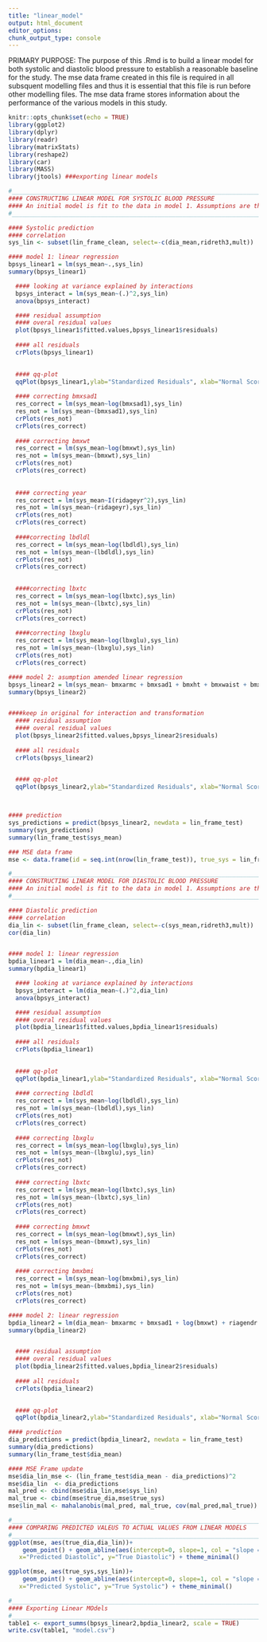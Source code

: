---
title: "linear_model"
output: html_document
editor_options: 
chunk_output_type: console
---
PRIMARY PURPOSE: 
The purpose of this .Rmd is to build a linear model for both systolic and diastolic blood pressure to establish a reasonable baseline for the study. The mse data frame created in this file is required in all subsquent modelling files and thus it is essential that this file is run before other modelling files. The mse data frame stores information about the performance of the various models in this study. 

```{r setup, include=FALSE}
knitr::opts_chunk$set(echo = TRUE)
library(ggplot2)
library(dplyr)
library(readr)
library(matrixStats)
library(reshape2)
library(car) 
library(MASS)
library(jtools) ###exporting linear models 
```



```{r}
#___________________________________________________________________________________________________
#### CONSTRUCTING LINEAR MODEL FOR SYSTOLIC BLOOD PRESSURE 
#### An initial model is fit to the data in model 1. Assumptions are then amended and a better model is fit in model 2. Lastly, model 2's performance on the test set is recoreded in the mse data frame. The mse data frame will keep predicion information from models in subsquent files and thus is essential. 
#___________________________________________________________________________________________________

#### Systolic prediction 
#### correlation
sys_lin <- subset(lin_frame_clean, select=-c(dia_mean,ridreth3,mult))

#### model 1: linear regression
bpsys_linear1 = lm(sys_mean~.,sys_lin)
summary(bpsys_linear1)

  #### looking at variance explained by interactions
  bpsys_interact = lm(sys_mean~(.)^2,sys_lin)
  anova(bpsys_interact)

  #### residual assumption 
  #### overal residual values 
  plot(bpsys_linear1$fitted.values,bpsys_linear1$residuals)
  
  #### all residuals 
  crPlots(bpsys_linear1)

  
  #### qq-plot
  qqPlot(bpsys_linear1,ylab="Standardized Residuals", xlab="Normal Scores")
  
  #### correcting bmxsad1
  res_correct = lm(sys_mean~log(bmxsad1),sys_lin)
  res_not = lm(sys_mean~(bmxsad1),sys_lin)
  crPlots(res_not)
  crPlots(res_correct)
  
  #### correcting bmxwt
  res_correct = lm(sys_mean~log(bmxwt),sys_lin)
  res_not = lm(sys_mean~(bmxwt),sys_lin)
  crPlots(res_not)
  crPlots(res_correct)
  
  
  #### correcting year 
  res_correct = lm(sys_mean~I(ridageyr^2),sys_lin)
  res_not = lm(sys_mean~(ridageyr),sys_lin)
  crPlots(res_not)
  crPlots(res_correct)
  
  ####correcting lbdldl
  res_correct = lm(sys_mean~log(lbdldl),sys_lin)
  res_not = lm(sys_mean~(lbdldl),sys_lin)
  crPlots(res_not)
  crPlots(res_correct)

  
  ####correcting lbxtc
  res_correct = lm(sys_mean~log(lbxtc),sys_lin)
  res_not = lm(sys_mean~(lbxtc),sys_lin)
  crPlots(res_not)
  crPlots(res_correct)
  
  ####correcting lbxglu
  res_correct = lm(sys_mean~log(lbxglu),sys_lin)
  res_not = lm(sys_mean~(lbxglu),sys_lin)
  crPlots(res_not)
  crPlots(res_correct)

#### model 2: asumption amended linear regression
bpsys_linear2 = lm(sys_mean~ bmxarmc + bmxsad1 + bmxht + bmxwaist + bmxwt + riagendr + ridageyr + I(ridageyr^2) + hispanic + white + black + diq010 + lbdldl + log(lbxtc) + log(lbxglu) + bpq020 + bpq040a + bmxarmc:ridageyr + riagendr:lbdldl + riagendr:lbxglu + bmxsad1:diq010 + riagendr:ridageyr + bmxsad1:bpq040a  + ridageyr:white + ridageyr:diq010 + ridageyr:lbdldl  , sys_lin)
summary(bpsys_linear2)


####keep in original for interaction and transformation 
  #### residual assumption 
  #### overal residual values 
  plot(bpsys_linear2$fitted.values,bpsys_linear2$residuals)
  
  #### all residuals 
  crPlots(bpsys_linear2)

  
  #### qq-plot
  qqPlot(bpsys_linear2,ylab="Standardized Residuals", xlab="Normal Scores")



#### prediction 
sys_predictions = predict(bpsys_linear2, newdata = lin_frame_test)
summary(sys_predictions)
summary(lin_frame_test$sys_mean)

### MSE data frame 
mse <- data.frame(id = seq.int(nrow(lin_frame_test)), true_sys = lin_frame_test$sys_mean, true_dia = lin_frame_test$dia_mean, sys_lin_mse = (lin_frame_test$sys_mean - sys_predictions)^2, sys_lin = sys_predictions) 

```

```{r}
#___________________________________________________________________________________________________
#### CONSTRUCTING LINEAR MODEL FOR DIASTOLIC BLOOD PRESSURE 
#### An initial model is fit to the data in model 1. Assumptions are then amended and a better model is fit in model 2. Lastly, the model 2's performance on the test set is added to the mse data frame 
#___________________________________________________________________________________________________

#### Diastolic prediction 
#### correlation
dia_lin <- subset(lin_frame_clean, select=-c(sys_mean,ridreth3,mult))
cor(dia_lin)


#### model 1: linear regression
bpdia_linear1 = lm(dia_mean~.,dia_lin)
summary(bpdia_linear1)

  #### looking at variance explained by interactions
  bpsys_interact = lm(dia_mean~(.)^2,dia_lin)
  anova(bpsys_interact)

  #### residual assumption 
  #### overal residual values 
  plot(bpdia_linear1$fitted.values,bpdia_linear1$residuals)
  
  #### all residuals 
  crPlots(bpdia_linear1)

  
  #### qq-plot
  qqPlot(bpdia_linear1,ylab="Standardized Residuals", xlab="Normal Scores")
  
  #### correcting lbdldl
  res_correct = lm(sys_mean~log(lbdldl),sys_lin)
  res_not = lm(sys_mean~(lbdldl),sys_lin)
  crPlots(res_not)
  crPlots(res_correct)
  
  #### correcting lbxglu
  res_correct = lm(sys_mean~log(lbxglu),sys_lin)
  res_not = lm(sys_mean~(lbxglu),sys_lin)
  crPlots(res_not)
  crPlots(res_correct)
  
  #### correcting lbxtc
  res_correct = lm(sys_mean~log(lbxtc),sys_lin)
  res_not = lm(sys_mean~(lbxtc),sys_lin)
  crPlots(res_not)
  crPlots(res_correct)
  
  #### correcting bmxwt
  res_correct = lm(sys_mean~log(bmxwt),sys_lin)
  res_not = lm(sys_mean~(bmxwt),sys_lin)
  crPlots(res_not)
  crPlots(res_correct)
  
  #### correcting bmxbmi
  res_correct = lm(sys_mean~log(bmxbmi),sys_lin)
  res_not = lm(sys_mean~(bmxbmi),sys_lin)
  crPlots(res_not)
  crPlots(res_correct)

#### model 2: linear regression
bpdia_linear2 = lm(dia_mean~ bmxarmc + bmxsad1 + log(bmxwt) + riagendr + ridageyr + I(ridageyr^2) + white + black + asian + diq010 + log(lbdldl) + lbxtc + bpq020 + bpq040a + ridageyr:white +  bmxsad1:ridageyr + ridageyr:bpq040a + riagendr:lbdldl,dia_lin)
summary(bpdia_linear2)


  #### residual assumption 
  #### overal residual values 
  plot(bpdia_linear2$fitted.values,bpdia_linear2$residuals)
  
  #### all residuals 
  crPlots(bpdia_linear2)

  
  #### qq-plot
  qqPlot(bpdia_linear2,ylab="Standardized Residuals", xlab="Normal Scores")

#### prediction 
dia_predictions = predict(bpdia_linear2, newdata = lin_frame_test)
summary(dia_predictions)
summary(lin_frame_test$dia_mean)

#### MSE Frame update
mse$dia_lin_mse <- (lin_frame_test$dia_mean - dia_predictions)^2
mse$dia_lin  <- dia_predictions
mal_pred <- cbind(mse$dia_lin,mse$sys_lin)
mal_true <- cbind(mse$true_dia,mse$true_sys)
mse$lin_mal <- mahalanobis(mal_pred, mal_true, cov(mal_pred,mal_true))


```

```{r}
#___________________________________________________________________________________________________
#### COMPARING PREDICTED VALEUS TO ACTUAL VALUES FROM LINEAR MODELS 
#___________________________________________________________________________________________________
ggplot(mse, aes(true_dia,dia_lin))+
    geom_point() + geom_abline(aes(intercept=0, slope=1, col = "slope = 1")) + geom_smooth(method="lm")  + labs( 
   x="Predicted Diastolic", y="True Diastolic") + theme_minimal() 

ggplot(mse, aes(true_sys,sys_lin))+
    geom_point() + geom_abline(aes(intercept=0, slope=1, col = "slope = 1")) + geom_smooth(method="lm") + labs( 
   x="Predicted Systolic", y="True Systolic") + theme_minimal()


```


```{r}
#___________________________________________________________________________________________________
#### Exporting Linear MOdels 
#___________________________________________________________________________________________________
table1 <- export_summs(bpsys_linear2,bpdia_linear2, scale = TRUE)
write.csv(table1, "model.csv")
```


